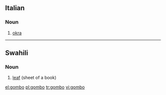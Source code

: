 ==Italian==

===Noun===
{{it-noun|gomb|m|o|i}}

# [[okra]]

----

==Swahili==

===Noun===
{{infl|sw|noun}}

# [[leaf]] (sheet of a book)

{{tbot entry|Swahili|leaf|2007|November}}

[[el:gombo]]
[[pl:gombo]]
[[tr:gombo]]
[[vi:gombo]]